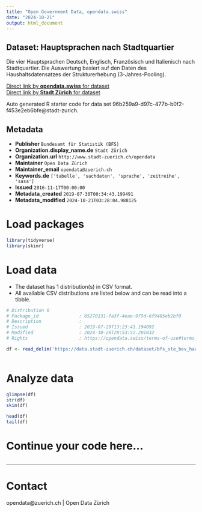 ```yaml
---
title: "Open Government Data, opendata.swiss"
date: "2024-10-21"
output: html_document
---
```


## Dataset: Hauptsprachen nach Stadtquartier

Die vier Hauptsprachen Deutsch, Englisch, Französisch und Italienisch nach Stadtquartier. Die Auswertung basiert auf den Daten des Haushaltsdatensatzes der Strukturerhebung (3-Jahres-Pooling).

[Direct link by **opendata.swiss** for dataset](https://opendata.swiss/de/dataset/hauptsprachen-nach-stadtquartier2)<br>
[Direct link by **Stadt Zürich** for dataset](https://data.stadt-zuerich.ch/dataset/bfs_ste_bev_hauptsprachen_quartier_od3041)

Auto generated R starter code for data set 96b259a9-d97c-477b-b0f2-f453e2eb6bfe@stadt-zurich.

## Metadata

- **Publisher** `Bundesamt für Statistik (BFS)`
- **Organization.display_name.de** `Stadt Zürich`
- **Organization.url** `http://www.stadt-zuerich.ch/opendata`
- **Maintainer** `Open Data Zürich`
- **Maintainer_email** `opendata@zuerich.ch`
- **Keywords.de** `['tabelle', 'sachdaten', 'sprache', 'zeitreihe', 'sasa']`
- **Issued** `2016-11-17T00:00:00`
- **Metadata_created** `2019-07-30T00:34:43.199491`
- **Metadata_modified** `2024-10-21T03:28:04.988125`


# Load packages

```r

library(tidyverse)
library(skimr)

```

# Load data

-   The dataset has 1 distribution(s) in CSV format.
-   All available CSV distributions are listed below and can be read into a tibble.

```r

# Distribution 0
# Package_id               : 65270131-fa3f-4eae-975d-6f9405eb2bf0
# Description              : 
# Issued                   : 2019-07-29T13:23:41.194092
# Modified                 : 2024-10-20T20:53:52.201032
# Rights                   : https://opendata.swiss/terms-of-use#terms_open

df <- read_delim('https://data.stadt-zuerich.ch/dataset/bfs_ste_bev_hauptsprachen_quartier_od3041/download/BEV304OD3041.csv')



```

# Analyze data

```r

glimpse(df)
str(df)
skim(df)

head(df)
tail(df)

```

# Continue your code here...

```r

```

------------------------------------------------------------------------

# Contact

opendata@zuerich.ch | Open Data Zürich
